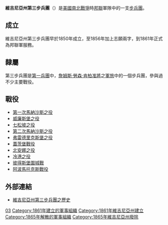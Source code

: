 {{Infobox military unit
| unit_name = 維吉尼亞州第三步兵團
| image = Flag of Virginia (1861).png
| caption = 維吉尼亞州州旗（1861年）
| dates = 1861年5月－1865年春季
| country = {{flag|Confederate States of America}}
| allegiance = {{flag|Virginia|1861}}
| branch = {{army|CSA}}
| type = 
| role = [[步兵|步兵]]
| nickname = 
| battles = 
*{{le|皮格角之役|Battle of Pig Point}}
*[[七天戰役|七天戰役]]
*[[安提頓戰役|安提頓戰役]]
*[[弗雷德里克斯堡之役|弗雷德里克斯堡之役]]
*[[蓋茨堡之役|蓋茨堡之役]]
*{{le|五叉戰役|Battle of Five Forks}}
*[[水手溪之役|水手溪之役]]
| disbanded = 1865年
| notable_commanders = Colonel Roger A. Pryor
}}

'''維吉尼亞州第三步兵團'''（{{lang-en|3rd Virginia Infantry Regiment}}）是[[美國|美國]][[南北戰爭|南北戰爭]]時[[美利堅聯盟國|邦聯]]軍隊中的一支[[步兵團|步兵團]]。

==成立==
維吉尼亞州第三步兵團早於1850年成立，至1856年加上志願兩字，到1861年正式為邦聯軍服務。

==隸屬==
第三步兵團是[[第一兵團_(邦聯)|第一兵團]]中，[[詹姆斯·勞森·肯柏|詹姆斯·勞森·肯柏]][[准將|准將]]之[[軍旅|軍旅]]中的一個步兵團，參與過不少主要戰役。

==戰役==
*[[第一次馬納沙斯之役|第一次馬納沙斯之役]]
*[[威廉斯堡之役|威廉斯堡之役]]
*[[七松坡之役|七松坡之役]]
*[[第二次馬納沙斯之役|第二次馬納沙斯之役]]
*[[弗雷德里克斯堡之役|弗雷德里克斯堡之役]]
*[[蓋茨堡戰役|蓋茨堡戰役]]
*[[北安娜之役|北安娜之役]]
*[[冷港之役|冷港之役]]
*[[彼得斯堡圍城戰|彼得斯堡圍城戰]]
*[[阿波馬托克斯戰役|阿波馬托克斯戰役]]

==外部連結==
*[https://web.archive.org/web/19990210070446/http://www.geocities.com/Pentagon/8245/history.htm 維吉尼亞州第三步兵團之歷史]

[[Category:維吉尼亞州步兵團|03]]
[[Category:1861年建立的軍事組織|Category:1861年建立的軍事組織]]
[[Category:1861年維吉尼亞州建立|Category:1861年維吉尼亞州建立]]
[[Category:1865年解散的軍事組織|Category:1865年解散的軍事組織]]
[[Category:1865年維吉尼亞州廢除|Category:1865年維吉尼亞州廢除]]

{{US-mil-stub}}